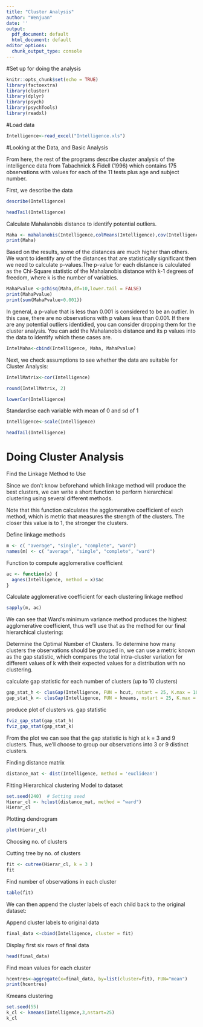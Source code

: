 ```yaml
---
title: "Cluster Analysis"
author: "Wenjuan"
date: ''
output:
  pdf_document: default
  html_document: default
editor_options:
  chunk_output_type: console
---
```

#Set up for doing the analysis

```r
knitr::opts_chunk$set(echo = TRUE)
library(factoextra)
library(cluster)
library(dplyr)
library(psych)
library(psychTools)
library(readxl)
```

#Load data

```r
Intelligence<-read_excel("Intelligence.xls")
```

#Looking at the Data, and Basic Analysis

From here, the rest of the programs describe cluster analysis of the intelligence data from Tabachnick & Fidell (1996) which contains 175 observations with values for each of the 11 tests plus age and subject number.

First, we describe the data

```r
describe(Intelligence)
```

```r
headTail(Intelligence)
```

Calculate Mahalanobis distance to identify potential outliers.
```r
Maha <- mahalanobis(Intelligence,colMeans(Intelligence),cov(Intelligence))
print(Maha)
```
Based on the results, some of the distances are much higher than others. We want to identify any of the distances that are statistically significant then we need to calculate p-values.The p-value for each distance is calculated as the Chi-Square statistic of the Mahalanobis distance with k-1 degrees of freedom, where k is the number of variables.
```r
MahaPvalue <-pchisq(Maha,df=10,lower.tail = FALSE)
print(MahaPvalue)
print(sum(MahaPvalue<0.001))
```
In general, a p-value that is less than 0.001 is considered to be an outlier. In this case, there are no observations with p values less than 0.001. If there are any potential outliers identidied, you can consider dropping them for the cluster analysis. You can add the Mahalanobis distance and its p values into the data to identify which these cases are.

```r
IntelMaha<-cbind(Intelligence, Maha, MahaPvalue)
```

Next, we check assumptions to see whether the data are suitable for Cluster Analysis:

```r
IntellMatrix<-cor(Intelligence)
```

```r
round(IntellMatrix, 2)
```

```r
lowerCor(Intelligence)
```

Standardise each variable with mean of 0 and sd of 1
```r
Intelligence<-scale(Intelligence)
```

```r
headTail(Intelligence)
```

# Doing Cluster Analysis

Find the Linkage Method to Use

Since we don’t know beforehand which linkage method will produce the best clusters, we can write a short function to perform hierarchical clustering using several different methods.

Note that this function calculates the agglomerative coefficient of each method, which is metric that measures the strength of the clusters. The closer this value is to 1, the stronger the clusters.

Define linkage methods
```r
m <- c( "average", "single", "complete", "ward")
names(m) <- c( "average", "single", "complete", "ward")
```

Function to compute agglomerative coefficient
```r
ac <- function(x) {
  agnes(Intelligence, method = x)$ac
}
```

Calculate agglomerative coefficient for each clustering linkage method
```r
sapply(m, ac)
```
We can see that Ward’s minimum variance method produces the highest agglomerative coefficient, thus we’ll use that as the method for our final hierarchical clustering:

Determine the Optimal Number of Clusters.
To determine how many clusters the observations should be grouped in, we can use a metric known as the gap statistic, which compares the total intra-cluster variation for different values of k with their expected values for a distribution with no clustering.

calculate gap statistic for each number of clusters (up to 10 clusters)

```r
gap_stat_h <- clusGap(Intelligence, FUN = hcut, nstart = 25, K.max = 10, B = 50)
gap_stat_k <- clusGap(Intelligence, FUN = kmeans, nstart = 25, K.max = 10, B = 50)
```

produce plot of clusters vs. gap statistic
```r
fviz_gap_stat(gap_stat_h)
fviz_gap_stat(gap_stat_k)
```
From the plot we can see that the gap statistic is high at k = 3 and 9 clusters. Thus, we’ll choose to group our observations into 3 or 9 distinct clusters.

Finding distance matrix
```r
distance_mat <- dist(Intelligence, method = 'euclidean')
```

Fitting Hierarchical clustering Model to dataset

```r
set.seed(240)  # Setting seed
Hierar_cl <- hclust(distance_mat, method = "ward")
Hierar_cl
```

Plotting dendrogram
```r
plot(Hierar_cl)
```

Choosing no. of clusters

Cutting tree by no. of clusters
```r
fit <- cutree(Hierar_cl, k = 3 )
fit
```

Find number of observations in each cluster
```r
table(fit)
```

We can then append the cluster labels  of each child back to the original dataset:

Append cluster labels to original data

```r
final_data <-cbind(Intelligence, cluster = fit)
```

Display first six rows of final data
```r
head(final_data)
```

Find mean values for each cluster
```r
hcentres<-aggregate(x=final_data, by=list(cluster=fit), FUN="mean")
print(hcentres)
```

Kmeans clustering
```r
set.seed(55)
k_cl <- kmeans(Intelligence,3,nstart=25)
k_cl 
```